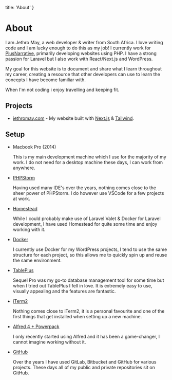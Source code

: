 
  title: 'About'
}

# About

I am Jethro May, a web developer & writer from South Africa. I love writing code and I am lucky enough to do this as my job! I currently work for <a href="https://www.plusnarrative.com/" target="_blank" rel="noopener noreferrer" className="font-bold underline text-blue-400 hover:text-blue-500">PlusNarrative</a>,
primarily developing websites using PHP. I have a strong passion for Laravel but I also work with React/Next.js and WordPress. 
                            
My goal for this website is to document and share what I learn throughout my career, creating a resource that other developers can use to learn the
concepts I have become familiar with. 

When I'm not coding i enjoy travelling and keeping fit.
	
## Projects

- <p><a href="https://github.com/jethromay/jethromay.com" className="font-bold underline text-blue-400 hover:text-blue-500">jethromay.com</a> - My website built with <a href="https://nextjs.org/" target="_blank" rel="noopener noreferrer" className="font-bold underline text-blue-400 hover:text-blue-500">Next.js</a> & <a href="https://tailwindcss.com/" target="_blank" rel="noopener noreferrer" className="font-bold underline text-blue-400 hover:text-blue-500">Tailwind</a>.</p>
                            
## Setup

<ul className="list-disc mt-4 pl-4">
  <li>
    <p className="leading-normal underline">
        Macbook Pro (2014)
    </p>
    <p className="leading-normal">
        This is my main development machine which I use for the majority of my work. I do not need for a desktop machine these days, I can work from anywhere.
    </p>
  </li>
  <li>
    <p className="leading-normal">
        <a className="font-bold underline text-blue-400 hover:text-blue500" href="https://www.jetbrains.com/phpstorm/index.html">PHPStorm</a>
    </p>
    <p className="leading-normal">
        Having used many IDE's over the years, nothing comes close to the sheer power of PHPStorm. I do however use VSCode for a few projects at work.
    </p>
  </li>
    <li>
        <p className="leading-normal">
            <a className="font-bold underline text-blue-400 hover:text-blue-500" href="https://laravel.com/docs/6.x/homestead">Homestead</a>
        </p>
        <p className="leading-normal">
          While I could probably make use of Laravel Valet & Docker for Laravel development, I have used Homestead for quite some time and enjoy working with it.
        </p>
    </li>
    <li>
        <p className="leading-normal">
            <a className="font-bold underline text-blue-400 hover:text-blue-500" href="https://www.docker.com/">Docker</a>
        </p>
        <p className="leading-normal">
            I currently use Docker for my WordPress projects, I tend to use the same structure for each project, so this allows me to quickly spin up and reuse the same environment.
        </p>
    </li>
  <li>
      <p className="leading-normal">
          <a className="font-bold underline text-blue-400 hover:text-blue-500" href="https://tableplus.com/">TablePlus</a>
      </p>
      <p className="leading-normal">
        Sequel Pro was my go-to database management tool for some time but when I tried out TablePlus I fell in love. It is extremely easy to use, visually appealing and the features are fantastic.
      </p>
  </li>
  <li>
    <p className="leading-normal">
        <a className="font-bold underline text-blue-400 hover:text-blue-500" href="https://iterm2.com/">iTerm2</a>
    </p>
    <p className="leading-normal">
        Nothing comes close to iTerm2, it is a personal favourite and one of the first things that get installed when setting up a new machine.
    </p>
  </li>
  <li>
      <p className="leading-normal">
          <a className="font-bold underline text-blue-400 hover:text-blue-500" href="https://www.alfredapp.com/">Alfred 4 + Powerpack</a>
      </p>
      <p className="leading-normal">
       I only recently started using Alfred and it has been a game-changer, I cannot imagine working without it.
      </p>
  </li>
  <li>
      <p className="leading-normal">
          <a className="font-bold underline text-blue-400 hover:text-blue-500" href="https://github.com/">GitHub</a>
      </p>
      <p className="leading-normal">
        Over the years I have used GitLab, Bitbucket and GitHub for various projects. These days all of my public and private repositories sit on GitHub. 
      </p>
  </li>
</ul>
